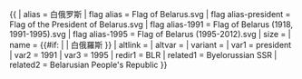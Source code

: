 {{ {{{1<noinclude>|country showdata</noinclude>}}}
| alias = 白俄罗斯
| flag alias = Flag of Belarus.svg
| flag alias-president = Flag of the President of Belarus.svg
| flag alias-1991 = Flag of Belarus (1918, 1991-1995).svg
| flag alias-1995 = Flag of Belarus (1995-2012).svg
| size = {{{size|}}}
| name = {{#if: {{{name|}}} | {{{name|}}} | 白俄羅斯 }}
| altlink = {{{altlink|}}}
| altvar = {{{altvar|}}}
| variant = {{{variant|}}}
<noinclude>
| var1 = president
| var2 = 1991
| var3 = 1995
| redir1 = BLR
| related1 = Byelorussian SSR
| related2 = Belarusian People's Republic
</noinclude>
}}